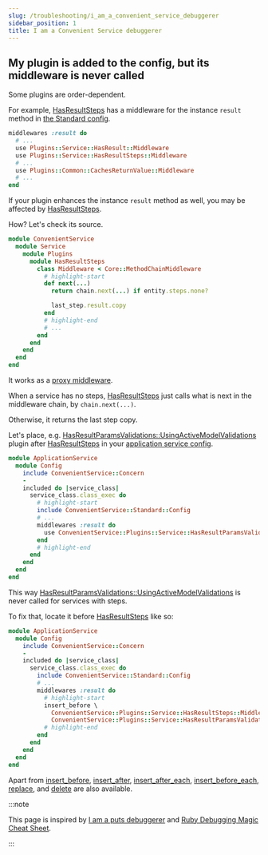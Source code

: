 ```yaml
---
slug: /troubleshooting/i_am_a_convenient_service_debuggerer
sidebar_position: 1
title: I am a Convenient Service debuggerer
---
```


## My plugin is added to the config, but its middleware is never called

Some plugins are order-dependent.

For example, [HasResultSteps](/api/plugins/service/has_result_steps) has a middleware for the instance `result` method in [the Standard config](/api/configs/standard).

```ruby
middlewares :result do
  # ...
  use Plugins::Service::HasResult::Middleware
  use Plugins::Service::HasResultSteps::Middleware
  # ...
  use Plugins::Common::CachesReturnValue::Middleware
  # ...
end
```

If your plugin enhances the instance `result` method as well, you may be affected by [HasResultSteps](/api/plugins/service/has_result_steps).

How? Let's check its source.

```ruby
module ConvenientService
  module Service
    module Plugins
      module HasResultSteps
        class Middleware < Core::MethodChainMiddleware
          # highlight-start
          def next(...)
            return chain.next(...) if entity.steps.none?

            last_step.result.copy
          end
          # highlight-end
          # ...
        end
      end
    end
  end
end
```

It works as a [proxy middleware](/glossary/proxy_middleware).

When a service has no steps, [HasResultSteps](/api/plugins/service/has_result_steps) just calls what is next in the middleware chain, by `chain.next(...)`.

Otherwise, it returns the last step copy.

Let's place, e.g. [HasResultParamsValidations::UsingActiveModelValidations](/api/plugins/service/has_result_params_validations/using_active_model_validations) plugin after [HasResultSteps](api/plugins/service/has_result_steps) in your [application service config](basics/tldr).

```ruby
module ApplicationService
  module Config
    include ConvenientService::Concern
    -
    included do |service_class|
      service_class.class_exec do
        # highlight-start
        include ConvenientService::Standard::Config
        # ...
        middlewares :result do
          use ConvenientService::Plugins::Service::HasResultParamsValidations::UsingActiveModelValidations::Middleware
        end
        # highlight-end
      end
    end
  end
end
```

This way [HasResultParamsValidations::UsingActiveModelValidations](/api/plugins/service/has_result_params_validations/using_active_model_validations) is never called for services with steps.

To fix that, locate it before [HasResultSteps](/api/plugins/service/has_result_steps) like so:

```ruby
module ApplicationService
  module Config
    include ConvenientService::Concern
    -
    included do |service_class|
      service_class.class_exec do
        include ConvenientService::Standard::Config
        # ...
        middlewares :result do
          # highlight-start
          insert_before \
            ConvenientService::Plugins::Service::HasResultSteps::Middleware,
            ConvenientService::Plugins::Service::HasResultParamsValidations::UsingActiveModelValidations::Middleware
          # highlight-end
        end
      end
    end
  end
end
```

Apart from [insert_before](https://github.com/Ibsciss/ruby-middleware/tree/v0.4.2#insert-before), [insert_after](https://github.com/Ibsciss/ruby-middleware/tree/v0.4.2#insert-after), [insert_after_each](https://github.com/Ibsciss/ruby-middleware/tree/v0.4.2#insert-after-each), [insert_before_each](https://github.com/Ibsciss/ruby-middleware/tree/v0.4.2#insert-before-each), [replace](https://github.com/Ibsciss/ruby-middleware/tree/v0.4.2#replace), and [delete](https://github.com/Ibsciss/ruby-middleware/tree/v0.4.2#delete) are also available.

:::note

This page is inspired by [I am a puts debuggerer](https://tenderlovemaking.com/2016/02/05/i-am-a-puts-debuggerer.html#) and [Ruby Debugging Magic Cheat Sheet](https://www.schneems.com/2016/01/25/ruby-debugging-magic-cheat-sheet.html).

:::
